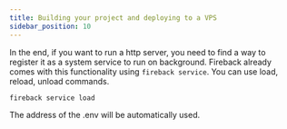 ```yaml
---
title: Building your project and deploying to a VPS
sidebar_position: 10
---
```



In the end, if you want to run a http server, you need to find a way to register it
as a system service to run on background. Fireback already comes with this functionality
using `fireback service`. You can use load, reload, unload commands.


```
fireback service load
```

The address of the .env will be automatically used.
